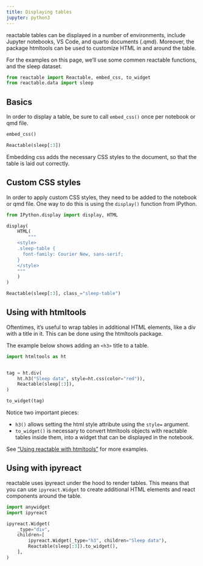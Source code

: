 ```yaml
---
title: Displaying tables
jupyter: python3
---
```


reactable tables can be displayed in a number of environments, include Jupyter notebooks, VS Code, and quarto documents (.qmd).
Moreover, the package htmltools can be used to customize HTML in and around the table.

For the examples on this page, we'll use some commen reactable functions, and the sleep dataset.

```python
from reactable import Reactable, embed_css, to_widget
from reactable.data import sleep
```


## Basics

In order to display a table, be sure to call `embed_css()` once per notebook or qmd file.

```python
embed_css()

Reactable(sleep[:3])
```

Embedding css adds the necessary CSS styles to the document, so that the table is laid out correctly.


## Custom CSS styles

In order to apply custom CSS styles, they need to be added to the notebook or qmd file. One way to do this is using the `display()` function from IPython.

```python
from IPython.display import display, HTML

display(
    HTML(
        """
    <style>
    .sleep-table {
      font-family: Courier New, sans-serif;
    }
    </style>
    """
    )
)

Reactable(sleep[:3], class_="sleep-table")
```

## Using with htmltools

Oftentimes, it's useful to wrap tables in additional HTML elements, like a div with a title in it. This can be done using the htmltools package.

The example below shows adding an `<h3>` title to a table.

```python
import htmltools as ht


tag = ht.div(
    ht.h3("Sleep data", style=ht.css(color="red")),
    Reactable(sleep[:3]),
)

to_widget(tag)
```

Notice two important pieces:

* `h3()` allows setting the html style attribute using the `style=` argument.
* `to_widget()` is necessary to convert htmltools objects with reactable tables inside them, into a widget that can be displayed in the notebook.

See ["Using reactable with htmltools"](./extra-htmltools.qmd) for more examples.


## Using with ipyreact

reactable uses ipyreact under the hood to render tables. This means that you can use `ipyreact.Widget` to create additional HTML elements and react components around the table.

```python
import anywidget
import ipyreact

ipyreact.Widget(
    _type="div",
    children=[
        ipyreact.Widget(_type="h3", children="Sleep data"),
        Reactable(sleep[:3]).to_widget(),
    ],
)
```

